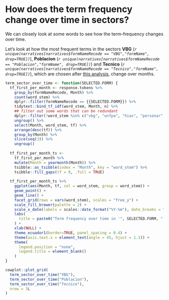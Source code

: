 
# How does the term frequency change over time in sectors? {-}

We can closely look at some words to see how the term-frequency changes over
time.

Let's look at how the most frequent terms in the sectors
**VBG** (*`r unique(narratives[narratives$formNameRecode == "VBG","formName", drop=TRUE])`*),
**Poblacion** (*`r unique(narratives[narratives$formNameRecode == "Poblacion","formName", drop=TRUE])`*)
and
**Tecnico** (*`r unique(narratives[narratives$formNameRecode == "Tecnico","formName", drop=TRUE])`*),
which are
chosen after [this analysis](#average-word-count-per-sector),
change over months.

```r
term_sector_over_time <- function(SELECTED.FORM) {
  tf_first_per_month <- response.tokens %>% 
    group_by(formNameRecode, Month) %>% 
    count(word_stem) %>%
    dplyr::filter(formNameRecode == {{SELECTED.FORM}}) %>% 
    tidytext::bind_tf_idf(word_stem, Month, n) %>% 
    ## filter out some words that can be redundant
    dplyr::filter(!word_stem %in% c("vbg", "unfpa", "hias", "personar", "mujer")) %>% 
    ungroup() %>% 
    select(Month, word_stem, tf) %>% 
    arrange(desc(tf)) %>%
    group_by(Month) %>% 
    slice(seq(3)) %>% 
    ungroup()
  
  tf_first_per_month_ts <-
    tf_first_per_month %>%
    mutate(Month = yearmonth(Month)) %>% 
    tsibble::as_tsibble(index = "Month", key = "word_stem") %>% 
    tsibble::fill_gaps(tf = 0, .full = TRUE)
  
  tf_first_per_month_ts %>% 
    ggplot(aes(Month, tf, col = word_stem, group = word_stem)) +
    geom_point() +
    geom_line() +
    facet_grid(rows = vars(word_stem), scales = "free_y") +
    scale_fill_brewer(palette = 2) +
    scale_x_date(labels = scales::date_format("%Y-%m"), date_breaks = "1 month") +
    labs(
      title = paste0("Term frequency over time in '", SELECTED.FORM, "' sector")
    ) +
    xlab(NULL) +
    theme_ecuador1(border=TRUE, panel_spacing = 0.4) +
    theme(axis.text.x = element_text(angle = 45, hjust = 1.1)) +
    theme(
      legend.position = "none", 
      legend.title = element_blank()
    )
}
```

```r
cowplot::plot_grid(
  term_sector_over_time("VBG"),
  term_sector_over_time("Poblacion"),
  term_sector_over_time("Tecnico"),
  nrow = 3L
)
```

